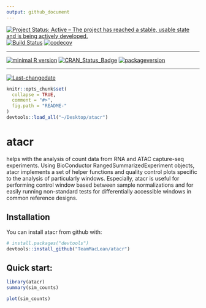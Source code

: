 ```yaml
---
output: github_document
---
```

[![Project Status: Active – The project has reached a stable, usable state and is being actively developed.](http://www.repostatus.org/badges/latest/active.svg)](http://www.repostatus.org/#active)
[![Build Status](https://travis-ci.org/TeamMacLean/atacr.svg?branch=master)](https://travis-ci.org/TeamMacLean/atacr)
[![codecov](https://codecov.io/gh/TeamMacLean/atacr/branch/master/graph/badge.svg)](https://codecov.io/gh/TeamMacLean/atacr)
 
---
 
[![minimal R version](https://img.shields.io/badge/R%3E%3D-3.0.0-6666ff.svg)](https://cran.r-project.org/)
[![CRAN_Status_Badge](http://www.r-pkg.org/badges/version/atacr)](https://cran.r-project.org/package=atacr)
[![packageversion](https://img.shields.io/badge/Package%20version-0.4.13-orange.svg?style=flat-square)](commits/master)
 
---
 
[![Last-changedate](https://img.shields.io/badge/last%20change-`r gsub('-', '--', Sys.Date())`-yellowgreen.svg)](/commits/master)

<!-- README.md is generated from README.Rmd. Please edit that file -->

```r
knitr::opts_chunk$set(
  collapse = TRUE,
  comment = "#>",
  fig.path = "README-"
)
devtools::load_all("~/Desktop/atacr")

```

# atacr

helps with the analysis of count data from RNA and ATAC capture-seq experiments.
    Using BioConductor RangedSummarizedExperiment objects, atacr implements a set of helper
    functions and quality control plots specific to the analysis of particularly windows.
    Especially, atacr is useful for performing control window based between sample normalizations and for
    easily running non-standard tests for differentially accessible windows in common reference designs.

## Installation

You can install atacr from github with:

```r
# install.packages("devtools")
devtools::install_github("TeamMacLean/atacr")
```



## Quick start:

```r
library(atacr)
summary(sim_counts)
```

```r
plot(sim_counts)
```
